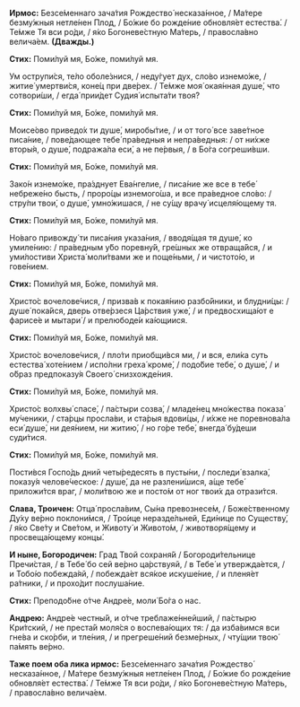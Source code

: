 **Ирмос:** Безсе́меннаго зача́тия Рождество́ несказа́нное, / Ма́тере безму́жныя нетле́нен Плод, / Бо́жие бо рожде́ние обновля́ет естества́. / Те́мже Тя вси ро́ди, / я́ко Богоневе́стную Ма́терь, / правосла́вно велича́ем. **(Дважды.)**

**Стих:** Поми́луй мя, Бо́же, поми́луй мя.

Ум острупи́ся, те́ло оболе́знися, / неду́гует дух, сло́во изнемо́же, / житие́ умертви́ся, коне́ц при две́рех. / Те́мже моя́ окая́нная душе́, что сотвори́ши, / егда́ прии́дет Судия́ испыта́ти твоя́?

**Стих:** Поми́луй мя, Бо́же, поми́луй мя.

Моисе́ово приведо́х ти душе́, миробы́тие, / и от того́ все заве́тное писа́ние, / пове́дающее тебе́ пра́ведныя и непра́ведныя: / от ни́хже вторы́я, о душе́, подража́ла еси́, а не пе́рвыя, / в Бо́га согреши́вши.

**Стих:** Поми́луй мя, Бо́же, поми́луй мя.

Зако́н изнемо́же, пра́зднует Ева́нгелие, / писа́ние же все в тебе́ небреже́но бысть, / проро́цы изнемого́ша, и все пра́ведное сло́во: / стру́пи твои́, о душе́, умно́жишася, / не су́щу врачу́ исцеля́ющему тя.

**Стих:** Поми́луй мя, Бо́же, поми́луй мя.

Но́ваго привожду́ ти писа́ния указа́ния, / вводя́щая тя душе́, ко умиле́нию: / пра́ведным у́бо поревну́й, гре́шных же отвраща́йся, / и уми́лостиви Христа́ моли́твами же и поще́ньми, / и чистото́ю, и гове́нием.

**Стих:** Поми́луй мя, Бо́же, поми́луй мя.

Христо́с вочелове́чися, / призва́в к покая́нию разбо́йники, и блудни́цы: / душе́ пока́йся, дверь отве́рзеся Ца́рствия уже́, / и предвосхища́ют е фарисе́е и мытари́ / и прелюбоде́и ка́ющиися.

**Стих:** Поми́луй мя, Бо́же, поми́луй мя.

Христо́с вочелове́чися, / пло́ти приобщи́вся ми, / и вся, ели́ка суть естества́ хоте́нием / испо́лни греха́ кроме́, / подо́бие тебе́, о душе́, / и о́браз предпоказу́я Своего́ снизхожде́ния.

**Стих:** Поми́луй мя, Бо́же, поми́луй мя.

Христо́с волхвы́ спасе́, / па́стыри созва́, / младе́нец мно́жества показа́ му́ченики, / ста́рцы просла́ви, и ста́рыя вдови́цы, / и́хже не поревнова́ла еси́ душе́, ни дея́нием, ни житию́, / но го́ре тебе́, внегда́ бу́деши суди́тися.

**Стих:** Поми́луй мя, Бо́же, поми́луй мя.

Пости́вся Госпо́дь дний четы́редесять в пусты́ни, / последи́ взалка́, показу́я челове́ческое: / душе́, да не разлени́шися, а́ще тебе́ приложи́тся враг, / моли́твою же и посто́м от ног твои́х да отрази́тся.

**Слава, Троичен:** Отца́ просла́вим, Сы́на превознесе́м, / Боже́ственному Ду́ху ве́рно поклони́мся, / Тро́ице неразде́льней, Еди́нице по Существу́, / я́ко Све́ту и Све́том, и Животу́ и Живото́м, / животворя́щему и просвеща́ющему концы́.

**И ныне, Богородичен:** Град Твой сохраня́й / Богороди́тельнице Пречи́стая, / в Тебе́ бо сей ве́рно ца́рствуяй, / в Тебе́ и утвержда́ется, / и Тобо́ю побежда́яй, / побежда́ет вся́кое искуше́ние, / и пленя́ет ра́тники, / и прохо́дит послуша́ние.

**Стих:** Преподо́бне о́тче Андре́е, моли́ Бо́га о нас.

**Андрею:** Андре́е честны́й, и о́тче треблаже́ннейший, / па́стырю Кри́тский, / не преста́й моля́ся о воспева́ющих тя: / да изба́вимся вси гне́ва и ско́рби, и тле́ния, / и прегреше́ний безме́рных, / чту́щии твою́ па́мять ве́рно.

**Таже поем оба лика ирмос:** Безсе́меннаго зача́тия Рождество́ несказа́нное, / Ма́тере безму́жныя нетле́нен Плод, / Бо́жие бо рожде́ние обновля́ет естества́. / Те́мже Тя вси ро́ди, / я́ко Богоневе́стную Ма́терь, / правосла́вно велича́ем.
